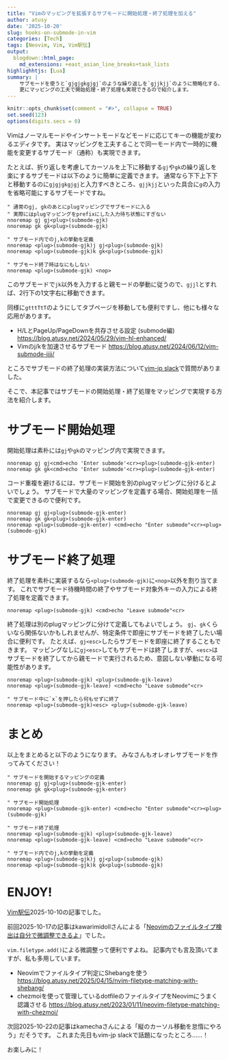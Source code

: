 ```yaml
---
title: "Vimのマッピングを拡張するサブモードに開始処理・終了処理を加える"
author: atusy
date: '2025-10-20'
slug: hooks-on-submode-in-vim
categories: [Tech]
tags: [Neovim, Vim, Vim駅伝]
output:
  blogdown::html_page:
    md_extensions: +east_asian_line_breaks+task_lists
highlighhtjs: [Lua]
summary: |
    サブモードを使うと`gjgjgkgjgj`のような繰り返しを`gjjkjj`のように簡略化する、`H`単発で画面上端に移動し連打で`<PageUp>`する、`j`連打で移動を加速するなど、さまざまな応用が可能です。
    更にマッピングの工夫で開始処理・終了処理も実現できるので紹介します。
---
```


```r
knitr::opts_chunk$set(comment = "#>", collapse = TRUE)
set.seed(123)
options(digits.secs = 0)
```

Vimはノーマルモードやインサートモードなどモードに応じてキーの機能が変わるエディタです。
実はマッピングを工夫することで同一モード内で一時的に機能を変更するサブモード（通称）も実現できます。

たとえば、折り返しを考慮してカーソルを上下に移動する`gj`や`gk`の繰り返しを楽にするサブモードは以下のように簡単に定義できます。
通常なら下下上下下と移動するのに`gjgjgkgjgj`と入力すべきところ、`gjjkjj`といった具合に`g`の入力を省略可能にするサブモードですね。

```vim
" 通常のgj, gkのあとにplugマッピングでサブモードに入る
" 実際にはplugマッピングをprefixにした入力待ち状態にすぎない
nnoremap gj gj<plug>(submode-gjk)
nnoremap gk gk<plug>(submode-gjk)

" サブモード内でのj,kの挙動を定義
nnoremap <plug>(submode-gjk)j gj<plug>(submode-gjk)
nnoremap <plug>(submode-gjk)k gk<plug>(submode-gjk)

" サブモード終了時はなにもしない
nnoremap <plug>(submode-gjk) <nop>
```

このサブモードで`jk`以外を入力すると親モードの挙動に従うので、`gjjl`とすれば、2行下の1文字右に移動できます。

同様に`gtttTtT`のようにしてタブページを移動しても便利ですし、他にも様々な応用があります。

- H/LとPageUp/PageDownを共存させる設定 (submode編) <https://blog.atusy.net/2024/05/29/vim-hl-enhanced/>
- Vimのj/kを加速させるサブモード <https://blog.atusy.net/2024/06/12/vim-submode-jjjj/>

ところでサブモードの終了処理の実装方法について[vim-jp slack](https://vim-jp.org/docs/chat.html)で質問がありました。

そこで、本記事ではサブモードの開始処理・終了処理をマッピングで実現する方法を紹介します。

# サブモード開始処理

開始処理は素朴には`gj`や`gk`のマッピング内で実現できます。

```vim
nnoremap gj gj<cmd>echo 'Enter submode'<cr><plug>(submode-gjk-enter)
nnoremap gk gk<cmd>echo 'Enter submode'<cr><plug>(submode-gjk-enter)
```

コード重複を避けるには、サブモード開始を別のplugマッピングに分けるとよいでしょう。
サブモードで大量のマッピングを定義する場合、開始処理を一括で変更できるので便利です。

```vim
nnoremap gj gj<plug>(submode-gjk-enter)
nnoremap gk gk<plug>(submode-gjk-enter)
nnoremap <plug>(submode-gjk-enter) <cmd>echo "Enter submode"<cr><plug>(submode-gjk)
```

# サブモード終了処理

終了処理を素朴に実装するなら`<plug>(submode-gjk)`に`<nop>`以外を割り当てます。
これでサブモード待機時間の終了やサブモード対象外キーの入力による終了処理を定義できます。

```vim
nnoremap <plug>(submode-gjk) <cmd>echo "Leave submode"<cr>
```

終了処理は別のplugマッピングに分けて定義してもよいでしょう。
`gj`、`gk`くらいなら関係ないかもしれませんが、特定条件で即座にサブモードを終了したい場合に便利です。
たとえば、`gj<esc>`したらサブモードを即座に終了することもできます。
マッピングなしに`gj<esc>`してもサブモードは終了しますが、`<esc>`はサブモードを終了してから親モードで実行されるため、意図しない挙動になる可能性があります。


```vim
nnoremap <plug>(submode-gjk) <plug>(submode-gjk-leave)
nnoremap <plug>(submode-gjk-leave) <cmd>echo "Leave submode"<cr>

" サブモード中に`x`を押したら何もせずに終了
nnoremap <plug>(submode-gjk)<esc> <plug>(submode-gjk-leave)
```

# まとめ

以上をまとめると以下のようになります。
みなさんもオレオレサブモードを作ってみてください！

```vim
" サブモードを開始するマッピングの定義
nnoremap gj gj<plug>(submode-gjk-enter)
nnoremap gk gk<plug>(submode-gjk-enter)

" サブモード開始処理
nnoremap <plug>(submode-gjk-enter) <cmd>echo "Enter submode"<cr><plug>(submode-gjk)

" サブモード終了処理
nnoremap <plug>(submode-gjk) <plug>(submode-gjk-leave)
nnoremap <plug>(submode-gjk-leave) <cmd>echo "Leave submode"<cr>

" サブモード内でのj,kの挙動を定義
nnoremap <plug>(submode-gjk)j gj<plug>(submode-gjk)
nnoremap <plug>(submode-gjk)k gk<plug>(submode-gjk)
```

# ENJOY!

[Vim駅伝](https://vim-jp.org/ekiden/)2025-10-10の記事でした。

前回2025-10-17の記事はkawarimidollさんによる「[Neovimのファイルタイプ検出は自分で微調整できるよ](https://zenn.dev/vim_jp/articles/fad47dfb5fcd09)」でした。

`vim.filetype.add()`による微調整って便利ですよね。
記事内でも言及頂いてますが、私も多用しています。

- Neovimでファイルタイプ判定にShebangを使う <https://blog.atusy.net/2025/04/15/nvim-filetype-matching-with-shebang/>
- chezmoiを使って管理しているdotfileのファイルタイプをNeovimにうまく認識させる <https://blog.atusy.net/2023/01/11/neovim-filetype-matching-with-chezmoi/>

次回2025-10-22の記事はkamechaさんによる「縦のカーソル移動を怠惰にやろう」だそうです。
これまた先日もvim-jp slackで話題になったところ……！

お楽しみに！
